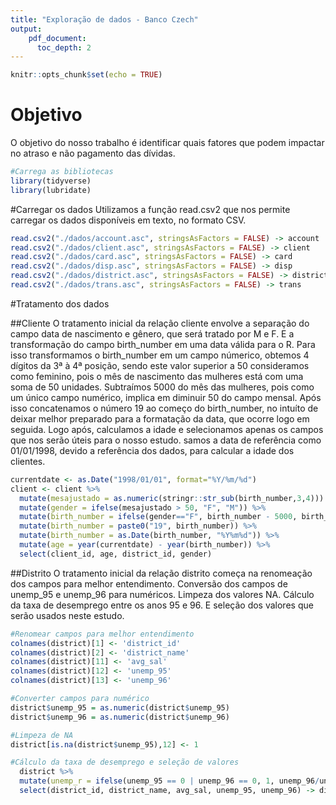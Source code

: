 ```yaml
---
title: "Exploração de dados - Banco Czech"
output:
    pdf_document:
      toc_depth: 2
---
```


```r
knitr::opts_chunk$set(echo = TRUE)
```
\newpage
\tableofcontents
\newpage

# Objetivo
O objetivo do nosso trabalho é identificar quais fatores que podem impactar no atraso e não pagamento das dívidas.

```r

#Carrega as bibliotecas
library(tidyverse)
library(lubridate)

```

#Carregar os dados
Utilizamos a função read.csv2 que nos permite carregar os dados disponíveis em texto, no formato CSV.

```r
read.csv2("./dados/account.asc", stringsAsFactors = FALSE) -> account
read.csv2("./dados/client.asc", stringsAsFactors = FALSE) -> client
read.csv2("./dados/card.asc", stringsAsFactors = FALSE) -> card
read.csv2("./dados/disp.asc", stringsAsFactors = FALSE) -> disp
read.csv2("./dados/district.asc", stringsAsFactors = FALSE) -> district
read.csv2("./dados/trans.asc", stringsAsFactors = FALSE) -> trans

```

#Tratamento dos dados

##Cliente
O tratamento inicial da relação cliente envolve a separação do campo data de nascimento e gênero, que será tratado por M e F. E a transformação do campo birth_number em uma data válida para o R. Para isso transformamos o birth_number em um campo númerico, obtemos 4 dígitos da 3ª à 4ª posição, sendo este valor superior a 50 consideramos como feminino, pois o mês de nascimento das mulheres está com uma soma de 50 unidades. Subtraímos 5000 do mês das mulheres, pois como um único campo numérico, implica em diminuir 50 do campo mensal. Após isso concatenamos o número 19 ao começo do birth_number, no intuíto de deixar melhor preparado para a formatação da data, que ocorre logo em seguida. Logo após, calculamos a idade e selecionamos apenas os campos que nos serão úteis para o nosso estudo.
samos a data de referência como 01/01/1998, devido a referência dos dados, para calcular a idade dos clientes.
```r
currentdate <- as.Date("1998/01/01", format="%Y/%m/%d")
client <- client %>%
  mutate(mesajustado = as.numeric(stringr::str_sub(birth_number,3,4))) %>%
  mutate(gender = ifelse(mesajustado > 50, "F", "M")) %>%
  mutate(birth_number = ifelse(gender=="F", birth_number - 5000, birth_number)) %>%
  mutate(birth_number = paste0("19", birth_number)) %>%
  mutate(birth_number = as.Date(birth_number, "%Y%m%d")) %>%
  mutate(age = year(currentdate) - year(birth_number)) %>%
  select(client_id, age, district_id, gender)

```

##Distrito
O tratamento inicial da relação distrito começa na renomeação dos campos para melhor entendimento. Conversão dos campos de unemp_95 e unemp_96 para numéricos. Limpeza dos valores NA. Cálculo da taxa de desemprego entre os anos 95 e 96. E seleção dos valores que serão usados neste estudo.
```r
#Renomear campos para melhor entendimento
colnames(district)[1] <- 'district_id'
colnames(district)[2] <- 'district_name'
colnames(district)[11] <- 'avg_sal'
colnames(district)[12] <- 'unemp_95'
colnames(district)[13] <- 'unemp_96'

#Converter campos para numérico
district$unemp_95 = as.numeric(district$unemp_95)
district$unemp_96 = as.numeric(district$unemp_96)

#Limpeza de NA
district[is.na(district$unemp_95),12] <- 1

#Cálculo da taxa de desemprego e seleção de valores
  district %>%
  mutate(unemp_r = ifelse(unemp_95 == 0 | unemp_96 == 0, 1, unemp_96/unemp_95)) %>%
  select(district_id, district_name, avg_sal, unemp_95, unemp_96) -> district
```

##









